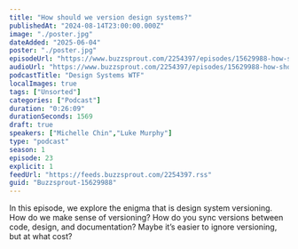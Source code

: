 ```yaml
---
title: "How should we version design systems?"
publishedAt: "2024-08-14T23:00:00.000Z"
image: "./poster.jpg"
dateAdded: "2025-06-04"
poster: "./poster.jpg"
episodeUrl: "https://www.buzzsprout.com/2254397/episodes/15629988-how-should-we-version-design-systems.mp3"
audioUrl: "https://www.buzzsprout.com/2254397/episodes/15629988-how-should-we-version-design-systems.mp3"
podcastTitle: "Design Systems WTF"
localImages: true
tags: ["Unsorted"]
categories: ["Podcast"]
duration: "0:26:09"
durationSeconds: 1569
draft: true
speakers: ["Michelle Chin","Luke Murphy"]
type: "podcast"
season: 1
episode: 23
explicit: 1
feedUrl: "https://feeds.buzzsprout.com/2254397.rss"
guid: "Buzzsprout-15629988"
---
```

In this episode, we explore the enigma that is design system versioning. How do we make sense of versioning? How do you sync versions between code, design, and documentation? Maybe it’s easier to ignore versioning, but at what cost?
